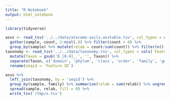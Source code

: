 ```yaml
---
title: "R Notebook"
output: html_notebook
---
```


```r
library(tidyverse)
```

```r
asvs <- read_tsv('../../data/atacama-soils.asvtable.tsv', col_types = cols(.default = col_integer(), seqid = col_character())) %>%
  gather(sample, count, 2:ncol(.)) %>% filter(count > 0) %>%
  group_by(sample) %>% mutate(relab = count/sum(count)) %>% filter(n() > 10) %>% ungroup()
taxonomy <- read_tsv('../../data/taxonomy.tsv', col_types = cols(`Feature ID` = col_character(), Taxon = col_character(), Confidence = col_double())) %>%
  mutate(Taxon = gsub('D_[0-9]__', '', Taxon)) %>%
  separate(Taxon, c('domain', 'phylum', 'class', 'order', 'family', 'genus', 'species'), sep = ';', fill = 'right') %>%
  rename(seqid = `Feature ID`)
```

```r
asvs %>%
  left_join(taxonomy, by = 'seqid') %>%
  group_by(sample, family) %>% summarise(relab = sum(relab)) %>% ungroup() %>%
  spread(sample, relab, fill = 0) %>%
  write_tsv('/tmp/x.tsv')
```


